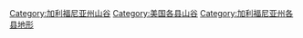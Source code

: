 
[[Category:加利福尼亚州山谷|Category:加利福尼亚州山谷]]
[[Category:美国各县山谷|Category:美国各县山谷]]
[[Category:加利福尼亚州各县地形|Category:加利福尼亚州各县地形]]